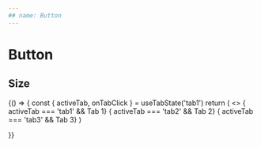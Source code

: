 ```yaml
---
## name: Button
---
```




# Button

## Size

<Playground>
  {() => {
    const { activeTab, onTabClick } = useTabState('tab1')
    return (
      <>
      <Tabs activeTab={activeTab} onTabClick={onTabClick}>
        <Tab id="tab1" label="Tab 1" />
        <Tab id="tab2" label="Tab 2" />
        <Tab id="tab3" label="Tab 3" />
      </Tabs>
      { activeTab === 'tab1' && <Heading level={5}>Tab 1</Heading>}
      { activeTab === 'tab2' && <Heading level={5}>Tab 2</Heading>} 
      { activeTab === 'tab3' && <Heading level={5}>Tab 3</Heading>}
      </>
    )

}}

</Playground>
